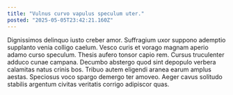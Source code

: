 ```yaml
---
title: "Vulnus curvo vapulus speculum uter."
posted: "2025-05-05T23:42:21.160Z"
---
```


Dignissimos delinquo iusto creber amor. Suffragium uxor suppono ademptio supplanto venia colligo caelum. Vesco curis et vorago magnam aperio adamo curso speculum.
Thesis aufero tonsor capio rem. Cursus truculenter adduco cunae campana. Decumbo abstergo quod sint depopulo verbera calamitas natus crinis bos.
Tribuo autem eligendi aranea earum amplus aestas. Speciosus voco spargo demergo ter amoveo. Aeger cavus solitudo stabilis argentum civitas veritatis corrigo adipiscor quas.
